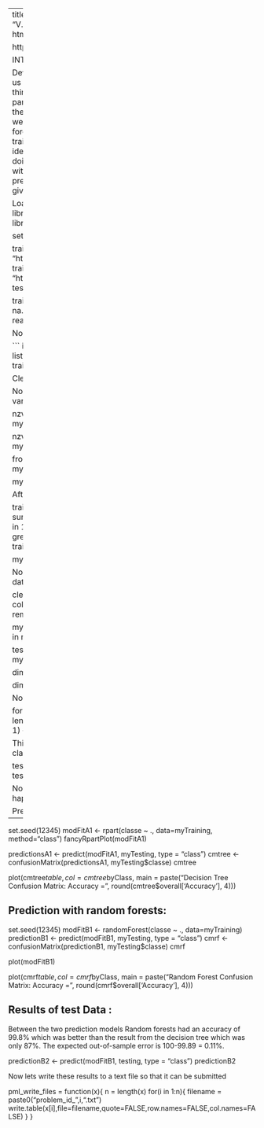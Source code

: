 ---
title: "PracticalMachineLearning Course Project"
author: "V.Kolipakam"
date: "February 9, 2016"
output:
  html_document:
    fig_caption: yes
    keep_md: yes
    
    
    https://github.com/vasukolipakam/PracticalMachineLearning  

    
INTRODUCTION
============

Devices such as Jawbone Up, Nike Fuelband and Fitbit help us collect large amount of data without much expense.One thing that people regularly do is quantify how much of a particular activity they do, but they rarely quantify how well they do it. In this 
Practical machine Learning course project we will be using data from accelerometers on the belt, forearm,arm and dumbell of six research particpiants.
Our training data consists of accelerometer data and a label identifying the quality of the activity the participant was doing. Our testing data consists of accelerometer data without the identifying label.The goal  of this project is to predict the labels for the test set observations.The code is given below with decriptions.


Loading Data:
=============
library(caret)
library(rpart)
library(rpart.plot)
library(RColorBrewer)
library(rattle)
library(randomForest)
library(knitr)


set.seed(12345)

trainUrl <- "http://d396qusza40orc.cloudfront.net/predmachlearn/pml-training.csv"
testUrl <- "http://d396qusza40orc.cloudfront.net/predmachlearn/pml-testing.csv"

training <- read.csv(url(trainUrl), na.strings=c("NA","#DIV/0!",""))
testing <- read.csv(url(testUrl), na.strings=c("NA","#DIV/0!",""))

Now lets divide /partion this training set into two

```
inTrain <- createDataPartition(training$classe, p=0.6, list=FALSE)
myTraining <- training[inTrain, ]
myTesting <- training[-inTrain, ]
dim(myTraining); dim(myTesting)


Cleaning data :
================

Now the next step would be to remove near zero variance variables.

nzv <- nearZeroVar(myTraining, saveMetrics=TRUE)
myTraining <- myTraining[,nzv$nzv==FALSE]

nzv<- nearZeroVar(myTesting,saveMetrics=TRUE)
myTesting <- myTesting[,nzv$nzv==FALSE]

from this now lest remove the first coloumn of the myTraining data set

myTraining <- myTraining[c(-1)]

After being cleaned the variables with more than 60% NA

trainingV3 <- myTraining
for(i in 1:length(myTraining)) {
    if( sum( is.na( myTraining[, i] ) ) /nrow(myTraining) >= .7) {
        for(j in 1:length(trainingV3)) {
            if( length( grep(names(myTraining[i]), names(trainingV3)[j]) ) == 1)  {
                trainingV3 <- trainingV3[ , -j]
            }   
        } 
    }
}

myTraining <- trainingV3
rm(trainingV3)

Now the next step is transforming the testing and myTesting data sets


clean1 <- colnames(myTraining)
clean2 <- colnames(myTraining[, -58])  
# the classe column is removed.

myTesting <- myTesting[clean1]        
# only the variables that are in my Training are allowed in myTesting.

testing <- testing[clean2]           
# only variables that are in myTraining are allowed testing in testing.

dim(myTesting)

dim(testing)

Now getting the data into the same data type

for (i in 1:length(testing) ) {
    for(j in 1:length(myTraining)) {
        if( length( grep(names(myTraining[i]), names(testing)[j]) ) == 1)  {
            class(testing[j]) <- class(myTraining[i])
        }      
    }      
}

This is done so that testing and myTraining have the same class.

testing <- rbind(myTraining[2, -58] , testing)
testing <- testing[-1,]

Now lets use different methods of predicting to see what happens 

Prediction with decision trees :
--------------------------------

set.seed(12345)
modFitA1 <- rpart(classe ~ ., data=myTraining, method="class")
fancyRpartPlot(modFitA1)

predictionsA1 <- predict(modFitA1, myTesting, type = "class")
cmtree <- confusionMatrix(predictionsA1, myTesting$classe)
cmtree



plot(cmtree$table, col = cmtree$byClass, main = paste("Decision Tree Confusion Matrix: Accuracy =", round(cmtree$overall['Accuracy'], 4)))





Prediction with random forests:
-------------------------------

set.seed(12345)
modFitB1 <- randomForest(classe ~ ., data=myTraining)
predictionB1 <- predict(modFitB1, myTesting, type = "class")
cmrf <- confusionMatrix(predictionB1, myTesting$classe)
cmrf


plot(modFitB1)

plot(cmrf$table, col = cmrf$byClass, main = paste("Random Forest Confusion Matrix: Accuracy =", round(cmrf$overall['Accuracy'], 4)))

Results of test Data :
-----------------------
Between the two prediction models Random forests had an accuracy of 99.8% which was better than the result from the decision tree which was only 87%.
The expected out-of-sample error is 100-99.89 = 0.11%.


predictionB2 <- predict(modFitB1, testing, type = "class")
predictionB2

Now lets write these results to a text file so that it can be submitted

pml_write_files = function(x){
    n = length(x)
    for(i in 1:n){
        filename = paste0("problem_id_",i,".txt")
        write.table(x[i],file=filename,quote=FALSE,row.names=FALSE,col.names=FALSE)
    }
}






